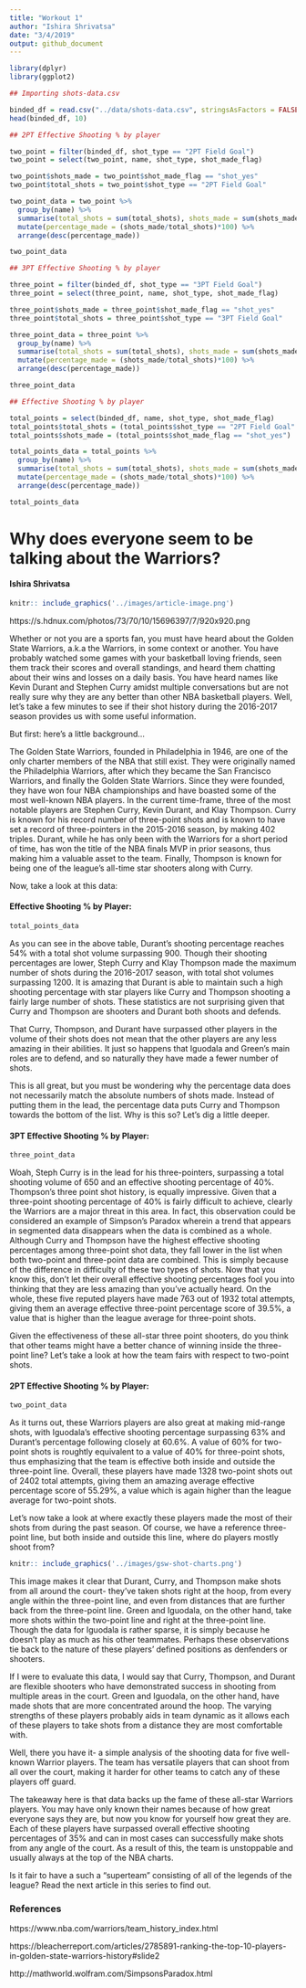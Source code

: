 ```yaml
---
title: "Workout 1"
author: "Ishira Shrivatsa"
date: "3/4/2019"
output: github_document
---
```


```r
library(dplyr)
library(ggplot2)
```


```r

## Importing shots-data.csv 

binded_df = read.csv("../data/shots-data.csv", stringsAsFactors = FALSE)
head(binded_df, 10)
```

```r

## 2PT Effective Shooting % by player

two_point = filter(binded_df, shot_type == "2PT Field Goal") 
two_point = select(two_point, name, shot_type, shot_made_flag)

two_point$shots_made = two_point$shot_made_flag == "shot_yes"
two_point$total_shots = two_point$shot_type == "2PT Field Goal"

two_point_data = two_point %>%
  group_by(name) %>%
  summarise(total_shots = sum(total_shots), shots_made = sum(shots_made)) %>%
  mutate(percentage_made = (shots_made/total_shots)*100) %>%
  arrange(desc(percentage_made))

two_point_data
```


```r

## 3PT Effective Shooting % by player

three_point = filter(binded_df, shot_type == "3PT Field Goal") 
three_point = select(three_point, name, shot_type, shot_made_flag)

three_point$shots_made = three_point$shot_made_flag == "shot_yes"
three_point$total_shots = three_point$shot_type == "3PT Field Goal"

three_point_data = three_point %>%
  group_by(name) %>%
  summarise(total_shots = sum(total_shots), shots_made = sum(shots_made)) %>%
  mutate(percentage_made = (shots_made/total_shots)*100) %>%
  arrange(desc(percentage_made))

three_point_data


```

```r
## Effective Shooting % by player

total_points = select(binded_df, name, shot_type, shot_made_flag)
total_points$total_shots = (total_points$shot_type == "2PT Field Goal" | total_points$shot_type == "3PT Field Goal")
total_points$shots_made = (total_points$shot_made_flag == "shot_yes")

total_points_data = total_points %>%
  group_by(name) %>%
  summarise(total_shots = sum(total_shots), shots_made = sum(shots_made)) %>%
  mutate(percentage_made = (shots_made/total_shots)*100) %>%
  arrange(desc(percentage_made))

total_points_data

```

# Why does everyone seem to be talking about the Warriors?

#### Ishira Shrivatsa


```r

knitr:: include_graphics('../images/article-image.png')

```
https://s.hdnux.com/photos/73/70/10/15696397/7/920x920.png


Whether or not you are a sports fan, you must have heard about the Golden State Warriors, a.k.a the Warriors, in some context or another. You have probably watched some games with your basketball loving friends, seen them track their scores and overall standings, and heard them chatting about their wins and losses on a daily basis. You have heard names like Kevin Durant and Stephen Curry amidst multiple conversations but are not really sure why they are any better than other NBA basketball players. Well, let's take a few minutes to see if their shot history during the 2016-2017 season provides us with some useful information. 

But first: here's a little background...

The Golden State Warriors, founded in Philadelphia in 1946, are one of the only charter members of the NBA that still exist. They were originally named the Philadelphia Warriors, after which they became the San Francisco Warriors, and finally the Golden State Warriors. Since they were founded, they have won four NBA championships and have boasted some of the most well-known NBA players. In the current time-frame, three of the most notable players are Stephen Curry, Kevin Durant, and Klay Thompson. Curry is known for his record number of three-point shots and is known to have set a record of three-pointers in the 2015-2016 season, by making 402 triples. Durant, while he has only been with the Warriors for a short period of time, has won the title of the NBA finals MVP in prior seasons, thus making him a valuable asset to the team. Finally, Thompson is known for being one of the league's all-time star shooters along with Curry. 

Now, take a look at this data: 


#### Effective Shooting % by Player:


```r
total_points_data
```

As you can see in the above table, Durant's shooting percentage reaches 54% with a total shot volume surpassing 900. Though their shooting percentages are lower, Steph Curry and Klay Thompson made the maximum number of shots during the 2016-2017 season, with total shot volumes surpassing 1200. It is amazing that Durant is able to maintain such a high shooting percentage with star players like Curry and Thompson shooting a fairly large number of shots. These statistics are not surprising given that Curry and Thompson are shooters and Durant both shoots and defends. 

That Curry, Thompson, and Durant have surpassed other players in the volume of their shots does not mean that the other players are any less amazing in their abilities. It just so happens that Iguodala and Green's main roles are to defend, and so naturally they have made a fewer number of shots. 

This is all great, but you must be wondering why the percentage data does not necessarily match the absolute numbers of shots made. Instead of putting them in the lead, the percentage data puts Curry and Thompson towards the bottom of the list. Why is this so? Let's dig a little deeper. 

#### 3PT Effective Shooting % by Player:

```r
three_point_data
```

Woah, Steph Curry is in the lead for his three-pointers, surpassing a total shooting volume of 650 and an effective shooting percentage of 40%. Thompson's three point shot history, is equally impressive. Given that a three-point shooting percentage of 40% is fairly difficult to achieve, clearly the Warriors are a major threat in this area. In fact, this observation could be considered an example of Simpson's Paradox wherein a trend that appears in segmented data disappears when the data is combined as a whole. Although Curry and Thompson have the highest effective shooting percentages among three-point shot data, they fall lower in the list when both two-point and three-point data are combined. This is simply because of the difference in difficulty of these two types of shots. Now that you know this, don't let their overall effective shooting percentages fool you into thinking that they are less amazing than you've actually heard. On the whole, these five reputed players have made 763 out of 1932 total attempts, giving them an average effective three-point percentage score of 39.5%, a value that is higher than the league average for three-point shots.

Given the effectiveness of these all-star three point shooters, do you think that other teams might have a better chance of winning inside the three-point line? Let's take a look at how the team fairs with respect to two-point shots. 

#### 2PT Effective Shooting % by Player:

```r
two_point_data
```

As it turns out, these Warriors players are also great at making mid-range shots, with Iguodala's effective shooting percentage surpassing 63% and Durant's percentage following closely at 60.6%. A value of 60% for two-point shots is roughtly equivalent to a value of 40% for three-point shots, thus emphasizing that the team is effective both inside and outside the three-point line. Overall, these players have made 1328 two-point shots out of 2402 total attempts, giving them an amazing average effective percentage score of 55.29%, a value which is again higher than the league average for two-point shots. 

Let's now take a look at where exactly these players made the most of their shots from during the past season. Of course, we have a reference three-point line, but both inside and outside this line, where do players mostly shoot from? 

```r

knitr:: include_graphics('../images/gsw-shot-charts.png')

```

This image makes it clear that Durant, Curry, and Thompson make shots from all around the court- they've taken shots right at the hoop, from every angle within the three-point line, and even from distances that are further back from the three-point line. Green and Iguodala, on the other hand, take more shots within the two-point line and right at the three-point line. Though the data for Iguodala is rather sparse, it is simply because he doesn't play as much as his other teammates. Perhaps these observations tie back to the nature of these players' defined positions as denfenders or shooters. 

If I were to evaluate this data, I would say that Curry, Thompson, and Durant are flexible shooters who have demonstrated success in shooting from multiple areas in the court. Green and Iguodala, on the other hand, have made shots that are more concentrated around the hoop. The varying strengths of these players probably aids in team dynamic as it allows each of these players to take shots from a distance they are most comfortable with. 

Well, there you have it- a simple analysis of the shooting data for five well-known Warrior players. The team has versatile players that can shoot from all over the court, making it harder for other teams to catch any of these players off guard. 

The takeaway here is that data backs up the fame of these all-star Warriors players. You may have only known their names because of how great everyone says they are, but now you know for yourself how great they are. Each of these players have surpassed overall effective shooting percentages of 35% and can in most cases can successfully make shots from any angle of the court. As a result of this, the team is unstoppable and usually always at the top of the NBA charts. 

Is it fair to have a such a "superteam" consisting of all of the legends of the league? Read the next article in this series to find out. 

### References

https://www.nba.com/warriors/team_history_index.html 

https://bleacherreport.com/articles/2785891-ranking-the-top-10-players-in-golden-state-warriors-history#slide2

http://mathworld.wolfram.com/SimpsonsParadox.html 

